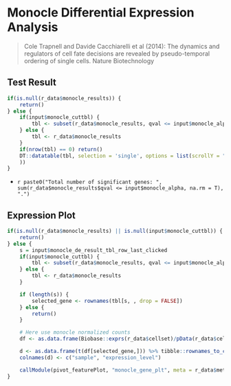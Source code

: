 
# Monocle Differential Expression Analysis

> Cole Trapnell and Davide Cacchiarelli et al (2014): The dynamics and regulators of cell fate decisions are revealed by pseudo-temporal ordering of single cells. Nature Biotechnology

## Test Result

```r
if(is.null(r_data$monocle_results)) {
    return()
} else {
    if(input$monocle_cuttbl) {
        tbl <- subset(r_data$monocle_results, qval <= input$monocle_alpha)
    } else {
        tbl <- r_data$monocle_results
    }
    if(nrow(tbl) == 0) return()
    DT::datatable(tbl, selection = 'single', options = list(scrollY = "400px", lengthMenu = c(20, 50, 100), order = list(list(2, 'asc')), orderClasses = T
    ))
}
```

* `r paste0("Total number of significant genes: ", sum(r_data$monocle_results$qval <= input$monocle_alpha, na.rm = T), ".")`

## Expression Plot 

```r

if(is.null(r_data$monocle_results) || is.null(input$monocle_cuttbl)) {
    return()
} else {
    s = input$monocle_de_result_tbl_row_last_clicked
    if(input$monocle_cuttbl) {
        tbl <- subset(r_data$monocle_results, qval <= input$monocle_alpha)
    } else {
        tbl <- r_data$monocle_results
    }

    if (length(s)) {
        selected_gene <- rownames(tbl[s, , drop = FALSE])
    } else {
        return()
    }

    # Here use monocle normalized counts
    df <- as.data.frame(Biobase::exprs(r_data$cellset)/pData(r_data$cellset)$Size_Factor)

    d <- as.data.frame(t(df[selected_gene,])) %>% tibble::rownames_to_column()
    colnames(d) <- c("sample", "expression_level")

    callModule(pivot_featurePlot, "monocle_gene_plt", meta = r_data$meta, df = d, gene = selected_gene)
}
```


